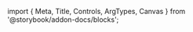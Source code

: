 ﻿import { Meta, Title, Controls, ArgTypes, Canvas } from '@storybook/addon-docs/blocks';

<Meta of={StatusStories}/>
<Title/>

<Canvas of={StatusStories.Default} layout={"centered"} withToolbar={true} sourceState={"none"}/>
<Controls/>

## Components
### Status
<ArgTypes of={StatusStories}/>
